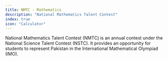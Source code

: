 ```yaml
---
title: NMTC - Mathematics
description: "National Mathematics Talent Contest"
index: true
icon: "Calculator"
---
```


National Mathematics Talent Contest (NMTC) is an annual contest under the National Science Talent Contest (NSTC). It provides an opportunity for students to represent Pakistan in the International Mathematical Olympiad (IMO).
